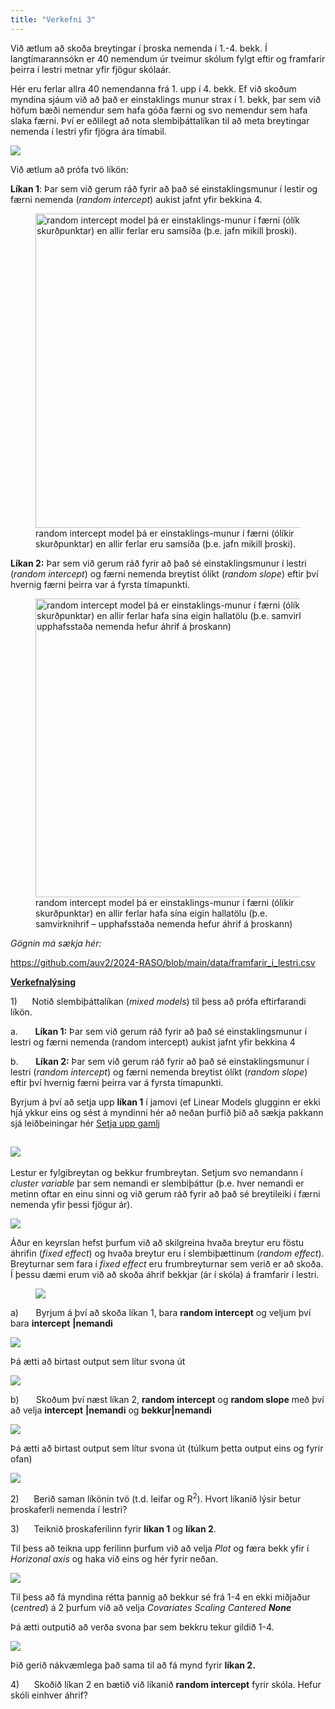 ```yaml
---
title: "Verkefni 3"
---
```


Við ætlum að skoða breytingar í þroska nemenda í 1.-4. bekk. Í langtímarannsókn er 40 nemendum úr tveimur skólum fylgt eftir og framfarir þeirra í lestri metnar yfir fjögur skólaár.

Hér eru ferlar allra 40 nemendanna frá 1. upp í 4. bekk. Ef við skoðum myndina sjáum við að það er einstaklings munur strax í 1. bekk, þar sem við höfum bæði nemendur sem hafa góða færni og svo nemendur sem hafa slaka færni. Því er eðlilegt að nota slembiþáttalíkan til að meta breytingar nemenda í lestri yfir fjögra ára tímabil.

![](images/clipboard-2211608219.png)

Við ætlum að prófa tvö líkön:

**Líkan 1**: Þar sem við gerum ráð fyrir að það sé einstaklingsmunur í lestir og færni nemenda (*random intercept*) aukist jafnt yfir bekkina 4.

![random intercept model þá er einstaklings-munur í færni (ólíkir skurðpunktar) en allir ferlar eru samsíða (þ.e. jafn mikill þroski).](images/clipboard-1013444241.png){width="503"}

**Líkan 2:** Þar sem við gerum ráð fyrir að það sé einstaklingsmunur í lestri (*random intercept*) og færni nemenda breytist ólíkt (*random slope*) eftir því hvernig færni þeirra var á fyrsta tímapunkti.

![random intercept model þá er einstaklings-munur í færni (ólíkir skurðpunktar) en allir ferlar hafa sína eigin hallatölu (þ.e. samvirknihrif – upphafsstaða nemenda hefur áhrif á þroskann)](images/clipboard-3556546215.png){width="478"}

*Gögnin má sækja hér:*

<https://github.com/auv2/2024-RASO/blob/main/data/framfarir_i_lestri.csv>

[**Verkefnalýsing**]{.underline}

1)      Notið slembiþáttalíkan (*mixed models*) til þess að prófa eftirfarandi líkön.

a.       **Líkan 1:** Þar sem við gerum ráð fyrir að það sé einstaklingsmunur í lestri og færni nemenda (random intercept) aukist jafnt yfir bekkina 4

b.       **Líkan 2:** Þar sem við gerum ráð fyrir að það sé einstaklingsmunur í lestri (*random intercept*) og færni nemenda breytist ólíkt (*random slope*) eftir því hvernig færni þeirra var á fyrsta tímapunkti.

Byrjum á því að setja upp **líkan 1** í jamovi (ef Linear Models glugginn er ekki hjá ykkur eins og sést á myndinni hér að neðan þurfið þið að sækja pakkann sjá leiðbeiningar hér [Setja upp gamlj](http://localhost:7243/setja_upp.html)

## ![](images/clipboard-2090080772.png)

Lestur er fylgibreytan og bekkur frumbreytan. Setjum svo nemandann í *cluster variable* þar sem nemandi er slembiþáttur (þ.e. hver nemandi er metinn oftar en einu sinni og við gerum ráð fyrir að það sé breytileiki í færni nemenda yfir þessi fjögur ár).

![](images/clipboard-2964972841.png)

Áður en keyrslan hefst þurfum við að skilgreina hvaða breytur eru föstu áhrifin (*fixed effect*) og hvaða breytur eru í slembiþættinum (*random effect*). Breyturnar sem fara í *fixed effect* eru frumbreyturnar sem verið er að skoða. Í þessu dæmi erum við að skoða áhrif bekkjar (ár í skóla) á framfarir í lestri.

![![](images/clipboard-1791228957.png)](images/clipboard-651770433.png)

a)       Byrjum á því að skoða líkan 1, bara **random intercept** og veljum því bara **intercept** **\|nemandi**

![](images/clipboard-514510290.png)

Þá ætti að birtast output sem lítur svona út

![](images/clipboard-1896907515.png)

b)       Skoðum því næst líkan 2, **random intercept** og **random slope** með því að velja **intercept** **\|nemandi** og **bekkur\|nemandi**

![](images/clipboard-348387821.png)

Þá ætti að birtast output sem lítur svona út (túlkum þetta output eins og fyrir ofan)

![](images/clipboard-1191845385.png)

2)      Berið saman líkönin tvö (t.d. leifar og R^2^). Hvort líkanið lýsir betur þroskaferli nemenda í lestri?

3)      Teiknið þroskaferilinn fyrir **líkan 1** og **líkan 2**.

Til þess að teikna upp ferilinn þurfum við að velja *Plot* og færa bekk yfir í *Horizonal axis* og haka við eins og hér fyrir neðan.

![](images/clipboard-3338055151.png)

Til þess að fá myndina rétta þannig að bekkur sé frá 1-4 en ekki miðjaður (*centred*) á 2 þurfum við að velja *Covariates Scaling* *Cantered **None***

Þá ætti outputið að verða svona þar sem bekkru tekur gildið 1-4.

![](images/clipboard-2883062498.png)

Þið gerið nákvæmlega það sama til að fá mynd fyrir **líkan 2.**

4)      Skoðið líkan 2 en bætið við líkanið **random intercept** fyrir skóla. Hefur skóli einhver áhrif?
